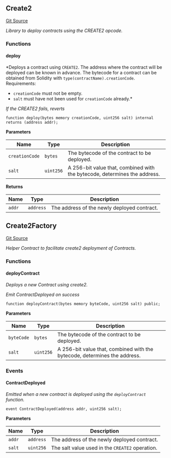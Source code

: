 [//]: # "This file is autogenerated, do not change manually"

## Create2

[Git Source](https://github.com/roaminro/mud/blob/b7c35971bb3bc196698f074042626c090d66405b/src/Create2.sol)

_Library to deploy contracts using the CREATE2 opcode._

### Functions

#### deploy

\*Deploys a contract using `CREATE2`. The address where the contract
will be deployed can be known in advance.
The bytecode for a contract can be obtained from Solidity with
`type(contractName).creationCode`.
Requirements:

- `creationCode` must not be empty.
- `salt` must have not been used for `creationCode` already.\*

_If the CREATE2 fails, reverts_

```solidity
function deploy(bytes memory creationCode, uint256 salt) internal returns (address addr);
```

**Parameters**

| Name           | Type      | Description                                                               |
| -------------- | --------- | ------------------------------------------------------------------------- |
| `creationCode` | `bytes`   | The bytecode of the contract to be deployed.                              |
| `salt`         | `uint256` | A 256-bit value that, combined with the bytecode, determines the address. |

**Returns**

| Name   | Type      | Description                                 |
| ------ | --------- | ------------------------------------------- |
| `addr` | `address` | The address of the newly deployed contract. |

## Create2Factory

[Git Source](https://github.com/roaminro/mud/blob/b7c35971bb3bc196698f074042626c090d66405b/src/Create2Factory.sol)

_Helper Contract to facilitate create2 deployment of Contracts._

### Functions

#### deployContract

_Deploys a new Contract using create2._

_Emit ContractDeployed on success_

```solidity
function deployContract(bytes memory byteCode, uint256 salt) public;
```

**Parameters**

| Name       | Type      | Description                                                               |
| ---------- | --------- | ------------------------------------------------------------------------- |
| `byteCode` | `bytes`   | The bytecode of the contract to be deployed.                              |
| `salt`     | `uint256` | A 256-bit value that, combined with the bytecode, determines the address. |

### Events

#### ContractDeployed

_Emitted when a new contract is deployed using the `deployContract` function._

```solidity
event ContractDeployed(address addr, uint256 salt);
```

**Parameters**

| Name   | Type      | Description                                     |
| ------ | --------- | ----------------------------------------------- |
| `addr` | `address` | The address of the newly deployed contract.     |
| `salt` | `uint256` | The salt value used in the `CREATE2` operation. |
